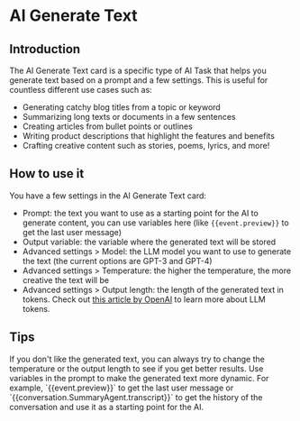 
# AI Generate Text

## Introduction

The AI Generate Text card is a specific type of AI Task that helps you generate text based on a prompt and a few settings. This is useful for countless different use cases such as:

- Generating catchy blog titles from a topic or keyword
- Summarizing long texts or documents in a few sentences
- Creating articles from bullet points or outlines
- Writing product descriptions that highlight the features and benefits
- Crafting creative content such as stories, poems, lyrics, and more!

## How to use it

You have a few settings in the AI Generate Text card:

- Prompt: the text you want to use as a starting point for the AI to generate content, you can use variables here (like `{{event.preview}}` to get the last user message)
- Output variable: the variable where the generated text will be stored
- Advanced settings > Model: the LLM model you want to use to generate the text (the current options are GPT-3 and GPT-4)
- Advanced settings > Temperature: the higher the temperature, the more creative the text will be
- Advanced settings > Output length: the length of the generated text in tokens. Check out [this article by OpenAI](https://help.openai.com/en/articles/4936856-what-are-tokens-and-how-to-count-them) to learn more about LLM tokens.

## Tips

<Callout type="info">
  If you don't like the generated text, you can always try to change the temperature or the output length to see if you
  get better results.
</Callout>

<Callout type="info">
  Use variables in the prompt to make the generated text more dynamic. For example, `{{event.preview}}` to get the last user message or `{{conversation.SummaryAgent.transcript}}` to get the history of the conversation and use it as a starting point for the AI.
</Callout>
